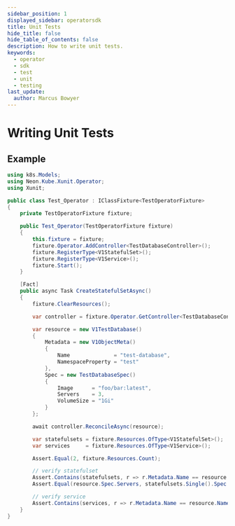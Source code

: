 ```yaml
---
sidebar_position: 1
displayed_sidebar: operatorsdk
title: Unit Tests
hide_title: false
hide_table_of_contents: false
description: How to write unit tests.
keywords:
  - operator
  - sdk
  - test
  - unit
  - testing
last_update:
  author: Marcus Bowyer
---
```


# Writing Unit Tests

## Example

```csharp
using k8s.Models;
using Neon.Kube.Xunit.Operator;
using Xunit;

public class Test_Operator : IClassFixture<TestOperatorFixture>
{
    private TestOperatorFixture fixture;

    public Test_Operator(TestOperatorFixture fixture)
    {
        this.fixture = fixture;
        fixture.Operator.AddController<TestDatabaseController>();
        fixture.RegisterType<V1StatefulSet>();
        fixture.RegisterType<V1Service>();
        fixture.Start();
    }

    [Fact]
    public async Task CreateStatefulSetAsync()
    {
        fixture.ClearResources();

        var controller = fixture.Operator.GetController<TestDatabaseController>();

        var resource = new V1TestDatabase()
        {
            Metadata = new V1ObjectMeta()
            {
                Name              = "test-database",
                NamespaceProperty = "test"
            },
            Spec = new TestDatabaseSpec()
            {
                Image      = "foo/bar:latest",
                Servers    = 3,
                VolumeSize = "1Gi"
            }
        };

        await controller.ReconcileAsync(resource);

        var statefulsets = fixture.Resources.OfType<V1StatefulSet>();
        var services     = fixture.Resources.OfType<V1Service>();

        Assert.Equal(2, fixture.Resources.Count);

        // verify statefulset
        Assert.Contains(statefulsets, r => r.Metadata.Name == resource.Name());
        Assert.Equal(resource.Spec.Servers, statefulsets.Single().Spec.Replicas);

        // verify service
        Assert.Contains(services, r => r.Metadata.Name == resource.Name());
    }
}
```
